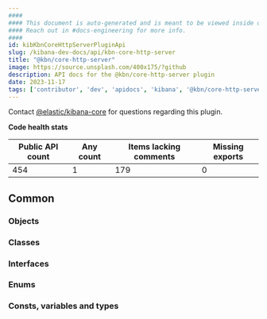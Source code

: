 ```yaml
---
####
#### This document is auto-generated and is meant to be viewed inside our experimental, new docs system.
#### Reach out in #docs-engineering for more info.
####
id: kibKbnCoreHttpServerPluginApi
slug: /kibana-dev-docs/api/kbn-core-http-server
title: "@kbn/core-http-server"
image: https://source.unsplash.com/400x175/?github
description: API docs for the @kbn/core-http-server plugin
date: 2023-11-17
tags: ['contributor', 'dev', 'apidocs', 'kibana', '@kbn/core-http-server']
---
```




Contact [@elastic/kibana-core](https://github.com/orgs/elastic/teams/kibana-core) for questions regarding this plugin.

**Code health stats**

| Public API count  | Any count | Items lacking comments | Missing exports |
|-------------------|-----------|------------------------|-----------------|
| 454 | 1 | 179 | 0 |

## Common

### Objects
<DocDefinitionList data={kbnCoreHttpServerObj.common.objects}/>

### Classes
<DocDefinitionList data={kbnCoreHttpServerObj.common.classes}/>

### Interfaces
<DocDefinitionList data={kbnCoreHttpServerObj.common.interfaces}/>

### Enums
<DocDefinitionList data={kbnCoreHttpServerObj.common.enums}/>

### Consts, variables and types
<DocDefinitionList data={kbnCoreHttpServerObj.common.misc}/>


